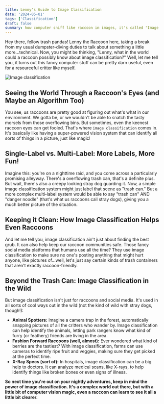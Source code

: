 ```yaml
---
title: Lenny's Guide to Image Classification
date: '2024-05-01'
tags: ['Classification']
draft: false
summary: how computer sniff like raccoon in images, it's called "Image Classification"
---
```


Hey there, fellow trash pandas! Lenny the Raccoon here, taking a break from my usual dumpster-diving duties to talk about something a little more...technical. Now, you might be thinking, "Lenny, what in the world could a raccoon possibly know about image classification?" Well, let me tell you, it turns out this fancy computer stuff can be pretty darn useful, even for a resourceful critter like myself.

![Image classification](/static/images/V0-hero.png)

## Seeing the World Through a Raccoon's Eyes (and Maybe an Algorithm Too)

You see, us raccoons are pretty good at figuring out what's what in our environment. We gotta be, or we wouldn't be able to snatch the tasty morsels from those overflowing bins. But sometimes, even the keenest raccoon eyes can get fooled. That's where `image classification` comes in. It's basically like having a super-powered vision system that can identify all sorts of things in a picture, just like magic!

## Single-Label vs. Multi-Label: More Labels, More Fun!

Imagine this: you're on a nighttime raid, and you come across a particularly promising alleyway. There's a overflowing trash can, that's a definite plus. But wait, there's also a creepy looking stray dog guarding it. Now, a simple image classification system might just label that scene as "trash can." But a more complex multi-label system would be able to say "trash can" AND "danger noodle" (that's what us raccoons call stray dogs), giving you a much better picture of the situation.

## Keeping it Clean: How Image Classification Helps Even Raccoons

And let me tell you, image classification ain't just about finding the best grub. It can also help keep our raccoon communities safe. Those fancy social media platforms that humans use all the time? They use image classification to make sure no one's posting anything that might hurt anyone, like pictures of...well, let's just say certain kinds of trash containers that aren't exactly raccoon-friendly.

## Beyond the Trash Can: Image Classification in the Wild

But image classification isn't just for raccoons and social media. It's used in all sorts of cool ways out in the wild (not the kind of wild with stray dogs, though!):

- **Animal Spotters:** Imagine a camera trap in the forest, automatically snapping pictures of all the critters who wander by. Image classification can help identify the animals, letting park rangers know what kind of furry (or feathery) friends are living in the area.
- **Fashion Forward Raccoons (well, almost):** Ever wondered what kind of berries are the tastiest? With image classification, farms can use cameras to identify ripe fruit and veggies, making sure they get picked at the perfect time.
- **X-Ray Specs (sort of):** In hospitals, image classification can be a big help to doctors. It can analyze medical scans, like X-rays, to help identify things like broken bones or even signs of illness.

**So next time you're out on your nightly adventures, keep in mind the power of image classification. It's a complex world out there, but with a little bit of computer vision magic, even a raccoon can learn to see it all a little bit clearer.**
